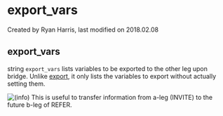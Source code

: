
# export_vars 

 Created by  Ryan Harris, last modified on 2018.02.08

## export_vars

string `export_vars` lists variables to be exported to the other leg upon bridge. Unlike [export](../FreeSWITCH-Explained/Modules/mod-dptools/6586592.mdx#about), it only lists the variables to export without actually setting them.

![(info)](/images/icons/emoticons/information.svg) This is useful to transfer information from a-leg (INVITE) to the future b-leg of REFER.


